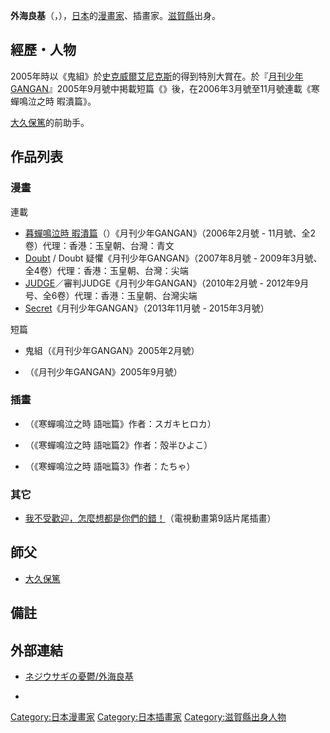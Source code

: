 {{blpunsourced|time=2019-03-01T08:52:14+00:00}}
{{Infobox Comics creator
|名稱= 外海 良基
|english= Yoshiki Tonogai
|japanese= 外海 良基
|kana= とのがい よしき
|romaji= Tonogai Yoshiki
|出生日期= ????年3月14日
|出生地點= {{JPN}}[[滋賀縣|滋賀縣]]
|逝世日期= 
|逝世地點= 
|國籍= {{JPN}}
|職業= [[漫畫家|漫畫家]]、[[插畫家|插畫家]]
|類型= [[少年漫畫|少年漫畫]]
|活動開始= 
|活動結束= 
|代表作= 
|獲得獎項= 
}}
{{japanese|japanese=外海 良基|kana=とのがい よしき|romaji=Tonogai Yoshiki}}

'''外海良基'''（{{lang-ja|外海 良基}}，{{bd||3月14日|catIdx=Tonogai Yoshiki}}），[[日本|日本]]的[[漫畫家|漫畫家]]、插畫家。[[滋賀縣|滋賀縣]]出身。

== 經歷・人物 ==
2005年時以《鬼組》於[[史克威爾艾尼克斯|史克威爾艾尼克斯]]的{{lang|ja|マンガ大賞}}得到特別大賞在。於『[[月刊少年GANGAN|月刊少年GANGAN]]』2005年9月號中掲載短篇《{{lang|ja|シャッフル}}》後，在2006年3月號至11月號連載《寒蟬鳴泣之時 暇潰篇》。

[[大久保篤|大久保篤]]的前助手。

== 作品列表 ==
=== 漫畫 ===
; 連載
* [[暮蟬鳴泣時_暇潰篇|暮蟬鳴泣時 暇潰篇]]（{{lang|ja|ひぐらしのなく頃に 暇潰し編}}）《月刊少年GANGAN》（2006年2月號 - 11月號、全2卷）代理：香港：玉皇朝、台灣：青文
* [[Doubt_(漫畫)|Doubt]] / Doubt 疑懼《月刊少年GANGAN》（2007年8月號 - 2009年3月號、全4卷）代理：香港：玉皇朝、台灣：尖端
* [[JUDGE|JUDGE]]／審判JUDGE《月刊少年GANGAN》（2010年2月號 - 2012年9月号、全6卷）代理：香港：玉皇朝、台灣尖端
* [[Secret|Secret]]《月刊少年GANGAN》（2013年11月號 - 2015年3月號）

; 短篇
* 鬼組（《月刊少年GANGAN》2005年2月號）
* {{lang|ja|シャッフル}}（《月刊少年GANGAN》2005年9月號）

=== 插畫 ===
* {{lang|ja|消えた少女の記憶}}（《寒蟬鳴泣之時 語咄篇》作者：スガキヒロカ）
* {{lang|ja|百年目の病}}（《寒蟬鳴泣之時 語咄篇2》作者：殻半ひよこ）
* {{lang|ja|肝試し編}}（《寒蟬鳴泣之時 語咄篇3》作者：たちゃ）

=== 其它 ===
* [[我不受歡迎，怎麼想都是你們的錯！|我不受歡迎，怎麼想都是你們的錯！]]（電視動畫第9話片尾插畫）

== 師父 ==
* [[大久保篤|大久保篤]]

== 備註 ==
{{Reflist}}

== 外部連結 ==
* {{ja}}[http://blog.livedoor.jp/nejiusagi/ ネジウサギの憂鬱/外海良基]{{Wayback|url=http://blog.livedoor.jp/nejiusagi/ |date=20080503095600 }}
* {{ja}}{{Twitter|tony_gai}}

{{Authority control}}
{{DEFAULTSORT:Tonogai Yoshiki}}
[[Category:日本漫畫家|Category:日本漫畫家]]
[[Category:日本插畫家|Category:日本插畫家]]
[[Category:滋賀縣出身人物|Category:滋賀縣出身人物]]